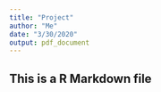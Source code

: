 ```yaml
---
title: "Project"
author: "Me"
date: "3/30/2020"
output: pdf_document
---
```


## This is a R Markdown file